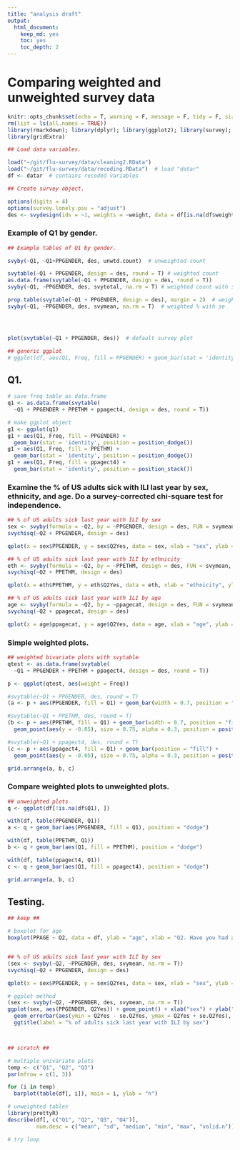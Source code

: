 ```yaml
---
title: "analysis draft"
output: 
  html_document:
    keep_md: yes
    toc: yes
    toc_depth: 2
---
```


# Comparing weighted and unweighted survey data

```r
knitr::opts_chunk$set(echo = T, warning = F, message = F, tidy = F, size = "small")
rm(list = ls(all.names = TRUE))
library(rmarkdown); library(dplyr); library(ggplot2); library(survey);
library(gridExtra)
```

```r
## Load data variables.

load("~/git/flu-survey/data/cleaning2.RData")
load("~/git/flu-survey/data/recoding.RData")  # load "datar"
df <- datar  # contains recoded variables
```

```r
## Create survey object.

options(digits = 4)
options(survey.lonely.psu = "adjust")
des <- svydesign(ids = ~1, weights = ~weight, data = df[is.na(df$weight) == F, ])
```

### Example of Q1 by gender.

```r
## Example tables of Q1 by gender.

svyby(~Q1, ~Q1+PPGENDER, des, unwtd.count)  # unweighted count

svytable(~Q1 + PPGENDER, design = des, round = T) # weighted count
as.data.frame(svytable(~Q1 + PPGENDER, design = des, round = T))
svyby(~Q1, ~PPGENDER, des, svytotal, na.rm = T) # weighted count with se

prop.table(svytable(~Q1 + PPGENDER, design = des), margin = 2)  # weighted %
svyby(~Q1, ~PPGENDER, des, svymean, na.rm = T)  # weighted % with se




plot(svytable(~Q1 + PPGENDER, des))  # default survey plot

## generic ggplot
# ggplot(df, aes(Q1, Freq, fill = PPGENDER) + geom_bar(stat = 'identity', position = position_dodge())
```

## Q1.

```r
# save freq table as data.frame
q1 <- as.data.frame(svytable(
  ~Q1 + PPGENDER + PPETHM + ppagect4, design = des, round = T))

# make ggplot object
g1 <- ggplot(q1)
g1 + aes(Q1, Freq, fill = PPGENDER) + 
  geom_bar(stat = 'identity', position = position_dodge())
g1 + aes(Q1, Freq, fill = PPETHM) + 
  geom_bar(stat = 'identity', position = position_dodge())
g1 + aes(Q1, Freq, fill = ppagect4) + 
  geom_bar(stat = 'identity', position = position_stack())
```

### Examine the % of US adults sick with ILI last year by sex, ethnicity, and age. Do a survey-corrected chi-square test for independence.

```r
## % of US adults sick last year with ILI by sex
sex <- svyby(formula = ~Q2, by = ~PPGENDER, design = des, FUN = svymean, na.rm = T)
svychisq(~Q2 + PPGENDER, design = des)

qplot(x = sex$PPGENDER, y = sex$Q2Yes, data = sex, xlab = "sex", ylab = "% sick") + geom_errorbar(aes(x = PPGENDER, ymin = Q2Yes - se.Q2Yes, ymax = Q2Yes + se.Q2Yes), width = .25) + ggtitle(label = "% of adults sick last year with ILI by sex")

## % of US adults sick last year with ILI by ethnicity
eth <- svyby(formula = ~Q2, by = ~PPETHM, design = des, FUN = svymean, na.rm = T)
svychisq(~Q2 + PPETHM, design = des)

qplot(x = eth$PPETHM, y = eth$Q2Yes, data = eth, xlab = "ethnicity", ylab = "% sick") + geom_errorbar(aes(x = PPETHM, ymin = Q2Yes - se.Q2Yes, ymax = Q2Yes + se.Q2Yes), width = .25) + ggtitle(label = "% of adults sick last year with ILI by ethnicity")

## % of US adults sick last year with ILI by age
age <- svyby(formula = ~Q2, by = ~ppagecat, design = des, FUN = svymean, na.rm = T)
svychisq(~Q2 + ppagecat, design = des)

qplot(x = age$ppagecat, y = age$Q2Yes, data = age, xlab = "age", ylab = "% sick") + geom_errorbar(aes(x = ppagecat, ymin = Q2Yes - se.Q2Yes, ymax = Q2Yes + se.Q2Yes), width = .25) + ggtitle(label = "% of adults sick last year with ILI by age")
```

### Simple weighted plots.

```r
## weighted bivariate plots with svytable
qtest <- as.data.frame(svytable(
  ~Q1 + PPGENDER + PPETHM + ppagect4, design = des, round = T))

p <- ggplot(qtest, aes(weight = Freq))

#svytable(~Q1 + PPGENDER, des, round = T)
(a <- p + aes(PPGENDER, fill = Q1) + geom_bar(width = 0.7, position = "fill"))

#svytable(~Q1 + PPETHM, des, round = T)
(b <- p + aes(PPETHM, fill = Q1) + geom_bar(width = 0.7, position = "fill") +
  geom_point(aes(y = -0.05), size = 0.75, alpha = 0.3, position = position_jitter(h = 0.01)))

#svytable(~Q1 + ppagect4, des, round = T)
(c <- p + aes(ppagect4, fill = Q1) + geom_bar(position = "fill") +
  geom_point(aes(y = -0.05), size = 0.75, alpha = 0.3, position = position_jitter(h = 0.01)))

grid.arrange(a, b, c)
```

### Compare weighted plots to unweighted plots.

```r
## unweighted plots
q <- ggplot(df[!is.na(df$Q1), ])

with(df, table(PPGENDER, Q1))
a <- q + geom_bar(aes(PPGENDER, fill = Q1), position = "dodge")

with(df, table(PPETHM, Q1))
b <- q + geom_bar(aes(Q1, fill = PPETHM), position = "dodge")

with(df, table(ppagect4, Q1))
c <- q + geom_bar(aes(Q1, fill = ppagect4), position = "dodge")

grid.arrange(a, b, c)
```


## Testing.

```r
## keep ##

# boxplot for age
boxplot(PPAGE ~ Q2, data = df, ylab = "age", xlab = "Q2. Have you had an illness with ILI symptoms since August 2015?", main = "Boxplot of age of sick adults")


## % of US adults sick last year with ILI by sex
(sex <- svyby(~Q2, ~PPGENDER, des, svymean, na.rm = T))
svychisq(~Q2 + PPGENDER, design = des)

qplot(x = sex$PPGENDER, y = sex$Q2Yes, data = sex, xlab = "sex", ylab = "% sick") + geom_errorbar(aes(x = PPGENDER, ymin = Q2Yes - se.Q2Yes, ymax = Q2Yes + se.Q2Yes), width = .25) + ggtitle(label = "% of adults sick last year with ILI by sex")

# ggplot method
(sex <- svyby(~Q2, ~PPGENDER, des, svymean, na.rm = T))
ggplot(sex, aes(PPGENDER, Q2Yes)) + geom_point() + xlab("sex") + ylab("% sick") +
  geom_errorbar(aes(ymin = Q2Yes - se.Q2Yes, ymax = Q2Yes + se.Q2Yes), width = .25) +
  ggtitle(label = "% of adults sick last year with ILI by sex") 




```


```r
## scratch ##

# multiple univariate plots
temp <- c("Q1", "Q2", "Q3")
par(mfrow = c(1, 3))

for (i in temp)
  barplot(table(df[, i]), main = i, ylab = "n")
```

```r
# unweighted tables
library(prettyR)
describe(df[, c("Q1", "Q2", "Q3", "Q4")],
         num.desc = c("mean", "sd", "median", "min", "max", "valid.n"))

# try loop

```



